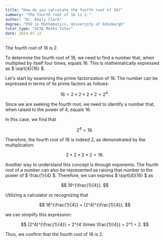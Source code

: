 ```yaml
---
title: "How do you calculate the fourth root of 16?"
summary: "The fourth root of 16 is 2."
author: "Dr. Emily Clark"
degree: "PhD in Mathematics, University of Edinburgh"
tutor_type: "GCSE Maths Tutor"
date: 2024-07-22
---
```


The fourth root of $16$ is $2$.

To determine the fourth root of $16$, we need to find a number that, when multiplied by itself four times, equals $16$. This is mathematically expressed as $ \sqrt[4]{16} $.

Let's start by examining the prime factorization of $16$. The number can be expressed in terms of its prime factors as follows:

$$
16 = 2 \times 2 \times 2 \times 2 = 2^4.
$$

Since we are seeking the fourth root, we need to identify a number that, when raised to the power of $4$, equals $16$.

In this case, we find that 

$$
2^4 = 16.
$$ 

Therefore, the fourth root of $16$ is indeed $2$, as demonstrated by the multiplication:

$$
2 \times 2 \times 2 \times 2 = 16.
$$ 

Another way to understand this concept is through exponents. The fourth root of a number can also be represented as raising that number to the power of $ \frac{1}{4} $. Therefore, we can express $ \sqrt[4]{16} $ as 

$$
16^{\frac{1}{4}}.
$$ 

Utilizing a calculator or recognizing that 

$$
16^{\frac{1}{4}} = (2^4)^{\frac{1}{4}},
$$ 

we can simplify this expression:

$$
(2^4)^{\frac{1}{4}} = 2^{4 \times \frac{1}{4}} = 2^1 = 2.
$$ 

Thus, we confirm that the fourth root of $16$ is $2$.
    